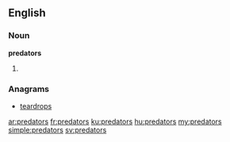 ==English==

===Noun===
'''predators'''

# {{plural of|predator}}

===Anagrams===
* [[teardrops#English|teardrops]]

[[ar:predators]]
[[fr:predators]]
[[ku:predators]]
[[hu:predators]]
[[my:predators]]
[[simple:predators]]
[[sv:predators]]